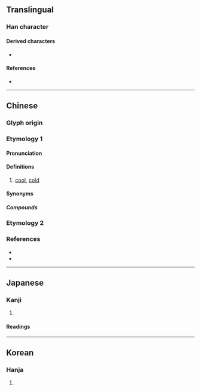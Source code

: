{{character info}}
==Translingual==

===Han character===
{{Han char|rn=15|rad=冫|as=08|sn=10|four=35127|canj=IMQMB|ids=⿰冫青(GHT),⿰冫靑(JK)}}

====Derived characters====
* {{l|mul|[[𠘒]]}}

====References====
* {{Han ref|kx=0132.420|dkj=01666|dj=0296.300|hdz=10298.010|uh=51CA|ud=20938|bh=D0E1|bd=53473}}

----

==Chinese==

===Glyph origin===
{{Han etym}}
{{Han compound|仌|青|ls=psc|c1=s|c2=p|t1=ice}}

===Etymology 1===
{{zh-forms}}

====Pronunciation====
{{zh-pron
|m=qìng
|c=cing3,zing6
|mb=che̿ng
|md=chéng
|mn=chhìn
|mn-t=cing3/cêng3
|mn-t_note=cing3 - Chaozhou, Shantou; cêng3 - Jieyang
|mc=y
|oc=y
|cat=
}}

====Definitions====
{{zh-hanzi}}

# [[cool]], [[cold]]

====Synonyms====
{{zh-dial|冷}}

=====Compounds=====
{{zh-der|冬溫夏凊|凊心:chhìn-sim;Min Nan|凊彩:chhìn-chhái;Min Nan|秋凊:chhiu-chhìn;Min Nan}}

===Etymology 2===
{{zh-see|清|v}}

===References===
* {{R:twedu|B00210}}
* {{R:yue:Hanzi}}

----

==Japanese==

===Kanji===
{{ja-kanji|grade=|rs=冫08}}

# {{rfdef|ja|sort=冫08}}

====Readings====
{{ja-readings
|goon=しょう<しやう
|on=せい
|kun=さむ-い, すず-し.い
}}

----

==Korean==

===Hanja===
{{ko-hanja|서늘하다|서늘할|청}}

# {{rfdef|ko|sort=冫08}}